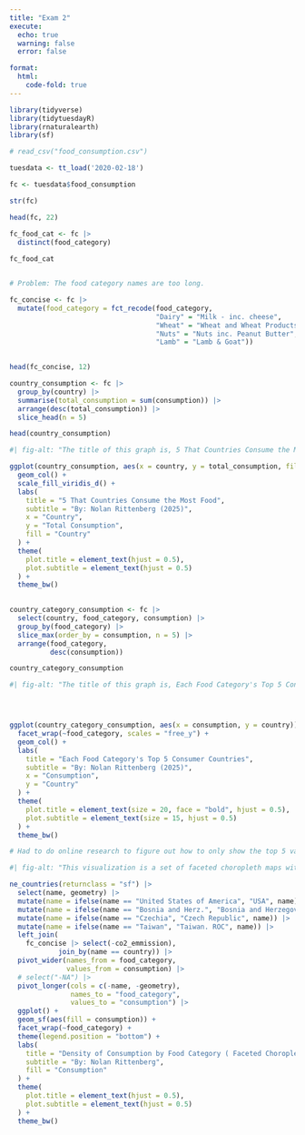 ```yaml
---
title: "Exam 2"
execute:
  echo: true
  warning: false
  error: false

format: 
  html: 
    code-fold: true
---
```




```r

library(tidyverse)
library(tidytuesdayR)
library(rnaturalearth)
library(sf)


```


```r

# read_csv("food_consumption.csv")

tuesdata <- tt_load('2020-02-18')

fc <- tuesdata$food_consumption

```



```r
str(fc)
```

```r
head(fc, 22)
```


```r

fc_food_cat <- fc |>
  distinct(food_category)
  
fc_food_cat


# Problem: The food category names are too long. 

```



```r

fc_concise <- fc |>
  mutate(food_category = fct_recode(food_category,
                                    "Dairy" = "Milk - inc. cheese",
                                    "Wheat" = "Wheat and Wheat Products",
                                    "Nuts" = "Nuts inc. Peanut Butter",
                                    "Lamb" = "Lamb & Goat"))
                                  

head(fc_concise, 12)


```


```r
country_consumption <- fc |>
  group_by(country) |>
  summarise(total_consumption = sum(consumption)) |> 
  arrange(desc(total_consumption)) |>
  slice_head(n = 5)

head(country_consumption)
```

```r
#| fig-alt: "The title of this graph is, 5 That Countries Consume the Most Food. The x axis represents Country and the y axis represents total consumption. Purple represents Albania, blue represents Finland, teal represents Lithuania, green represents the Netherlands, and yellow represents Sweden. This graph was created by Nolan Rittenberg in 2025."

ggplot(country_consumption, aes(x = country, y = total_consumption, fill = country)) +
  geom_col() + 
  scale_fill_viridis_d() + 
  labs(
    title = "5 That Countries Consume the Most Food",
    subtitle = "By: Nolan Rittenberg (2025)",
    x = "Country",
    y = "Total Consumption",
    fill = "Country"
  ) + 
  theme(
    plot.title = element_text(hjust = 0.5), 
    plot.subtitle = element_text(hjust = 0.5)
  ) + 
  theme_bw()
  
```


```r

country_category_consumption <- fc |>
  select(country, food_category, consumption) |>
  group_by(food_category) |>
  slice_max(order_by = consumption, n = 5) |>
  arrange(food_category, 
          desc(consumption))

country_category_consumption
```


```r
#| fig-alt: "The title of this graph is, Each Food Category's Top 5 Consumer Countries. The x axis represents consumption, the y axis represents country, and each faceted graph represents a different food category. This graph was created by Nolan Rittenberg in 2025."




ggplot(country_category_consumption, aes(x = consumption, y = country)) + 
  facet_wrap(~food_category, scales = "free_y") +
  geom_col() + 
  labs(
    title = "Each Food Category's Top 5 Consumer Countries",
    subtitle = "By: Nolan Rittenberg (2025)", 
    x = "Consumption",
    y = "Country"
  ) + 
  theme(
    plot.title = element_text(size = 20, face = "bold", hjust = 0.5),
    plot.subtitle = element_text(size = 15, hjust = 0.5)
  ) + 
  theme_bw()

# Had to do online research to figure out how to only show the top 5 values in each faceted graph. This is how I know to use "free_y"

```






```r
#| fig-alt: "This visualization is a set of faceted choropleth maps with each represent a different food category. The blue gradient represents amount of consumption. Dark blue represents a lower amount of consumption and light blue represents a higher amount of consumption. This visualization was created by Nolan Rittenberg in 2025."

ne_countries(returnclass = "sf") |> 
  select(name, geometry) |>
  mutate(name = ifelse(name == "United States of America", "USA", name)) |>
  mutate(name = ifelse(name == "Bosnia and Herz.", "Bosnia and Herzegovina", name)) |>
  mutate(name = ifelse(name == "Czechia", "Czech Republic", name)) |>
  mutate(name = ifelse(name == "Taiwan", "Taiwan. ROC", name)) |>
  left_join(
    fc_concise |> select(-co2_emmission), 
            join_by(name == country)) |>
  pivot_wider(names_from = food_category,
              values_from = consumption) |>
  # select("-NA") |>
  pivot_longer(cols = c(-name, -geometry),
               names_to = "food_category",
               values_to = "consumption") |>
  ggplot() + 
  geom_sf(aes(fill = consumption)) + 
  facet_wrap(~food_category) + 
  theme(legend.position = "bottom") + 
  labs(
    title = "Density of Consumption by Food Category ( Faceted Choropleth Maps)", 
    subtitle = "By: Nolan Rittenberg", 
    fill = "Consumption"
  ) +
  theme(
    plot.title = element_text(hjust = 0.5), 
    plot.subtitle = element_text(hjust = 0.5)
  ) + 
  theme_bw()

```




